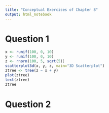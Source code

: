 ```yaml
---
title: "Conceptual Exercises of Chapter 8"
output: html_notebook
---
```


# Question 1

```r
x <- runif(100, 0, 10)
y <- runif(100, 0, 10)
z <- rnorm(100, 5, sqrt(5))
scatterplot3d(x, y, z, main="3D Scatterplot")
ztree <- tree(z ~ x + y)
plot(ztree)
text(ztree)
ztree
```

# Question 2


